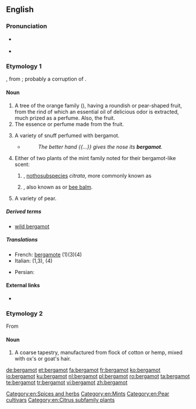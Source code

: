 ==English==

===Pronunciation===
* {{a|US}} {{IPA|/ˈbɝɡəˌmɑt/|lang=en}}
* {{a|RP}} {{IPA|/ˈbɜːɡəˌmɒt/|lang=en}}

===Etymology 1===
{{etyl|fr|en}} {{term|bergamote|lang=fr}}, from {{etyl|it|en}} {{term|bergamotta|lang=it}}; probably a corruption of {{etyl|tr|en}} {{term|bey armudu||a lord's pear|lang=tr}}.

====Noun====
{{en-noun|~}}

# A tree of the orange family ({{taxlink|Citrus bergamia|species|noshow=1}}), having a roundish or pear-shaped fruit, from the rind of which an essential oil of delicious odor is extracted, much prized as a perfume. Also, the fruit. 
# The essence or perfume made from the fruit.
#: {{rfquotek|Johnson}}
# A variety of snuff perfumed with bergamot.
#* {{rfdate|and other bibliographic particulars}} {{w|William Cowper}}
#*: ''The better hand {{...}} gives the nose its '''bergamot'''.''
# Either of two plants of the mint family noted for their bergamot-like scent:
## {{taxlink|Mentha × piperita|species|noshow=1}}, [[nothosubspecies]] ''citrata'', more commonly known as {{vern|bergamot mint|pedia=1}}
##{{taxlink|Monarda didyma|species|noshow=1}}, also known as {{vern|American bergamot|pedia=1}} or [[bee balm]].
# A variety of pear.
#: {{rfquotek|Johnson}}

=====Derived terms=====
* [[wild bergamot]]

=====Translations=====
{{checktrans-top}}
* French: [[bergamote]] (1)(3)(4)
* Italian: {{t|it|bergamotto|m}} (1,3), {{t|it|bergamotta|f}} (4)
{{trans-mid}}
* Persian: {{t+|fa|ترنج|tr=toranj}}
{{trans-bottom}}
[[Category:en:Spices and herbs]]
[[Category:en:Mints]]

====External links====
* {{projectlink|Americana|Bergamot}}

===Etymology 2===
From {{term|Bergamo|lang=it}}

====Noun====
{{en-noun|-|s}}

# A coarse tapestry, manufactured from flock of cotton or hemp, mixed with ox's or goat's hair.

[[Category:en:Pear cultivars]]
[[Category:en:Citrus subfamily plants]]

[[de:bergamot]]
[[et:bergamot]]
[[fa:bergamot]]
[[fr:bergamot]]
[[ko:bergamot]]
[[io:bergamot]]
[[ku:bergamot]]
[[nl:bergamot]]
[[pl:bergamot]]
[[ro:bergamot]]
[[ta:bergamot]]
[[te:bergamot]]
[[tr:bergamot]]
[[vi:bergamot]]
[[zh:bergamot]]
